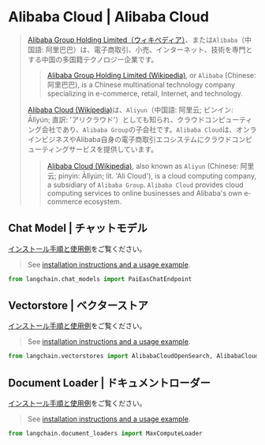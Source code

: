 # Alibaba Cloud | Alibaba Cloud

> [Alibaba Group Holding Limited（ウィキペディア）](https://en.wikipedia.org/wiki/Alibaba_Group)、または`Alibaba`（中国語: 阿里巴巴）は、電子商取引、小売、インターネット、技術を専門とする中国の多国籍テクノロジー企業です。
>
> > [Alibaba Group Holding Limited (Wikipedia)](https://en.wikipedia.org/wiki/Alibaba_Group), or `Alibaba`
> > (Chinese: 阿里巴巴), is a Chinese multinational technology company specializing in e-commerce, retail,
> > Internet, and technology.
>
> [Alibaba Cloud (Wikipedia)](https://en.wikipedia.org/wiki/Alibaba_Cloud)は、`Aliyun`（中国語: 阿里云; ピンイン: Ālǐyún; 直訳: 'アリクラウド'）としても知られ、クラウドコンピューティング会社であり、`Alibaba Group`の子会社です。`Alibaba Cloud`は、オンラインビジネスやAlibaba自身の電子商取引エコシステムにクラウドコンピューティングサービスを提供しています。
>
> > [Alibaba Cloud (Wikipedia)](https://en.wikipedia.org/wiki/Alibaba_Cloud), also known as `Aliyun`
> > (Chinese: 阿里云; pinyin: Ālǐyún; lit. 'Ali Cloud'), is a cloud computing company, a subsidiary
> > of `Alibaba Group`. `Alibaba Cloud` provides cloud computing services to online businesses and
> > Alibaba's own e-commerce ecosystem.

## Chat Model | チャットモデル

[インストール手順と使用例](/docs/integrations/chat/alibaba_cloud_pai_eas)をご覧ください。

> See [installation instructions and a usage example](/docs/integrations/chat/alibaba_cloud_pai_eas).

```python
from langchain.chat_models import PaiEasChatEndpoint
```

## Vectorstore | ベクターストア

[インストール手順と使用例](/docs/integrations/vectorstores/alibabacloud_opensearch)をご覧ください。

> See [installation instructions and a usage example](/docs/integrations/vectorstores/alibabacloud_opensearch).

```python
from langchain.vectorstores import AlibabaCloudOpenSearch, AlibabaCloudOpenSearchSettings
```

## Document Loader | ドキュメントローダー

[インストール手順と使用例](/docs/integrations/document_loaders/alibaba_cloud_maxcompute)をご覧ください。

> See [installation instructions and a usage example](/docs/integrations/document_loaders/alibaba_cloud_maxcompute).

```python
from langchain.document_loaders import MaxComputeLoader
```
